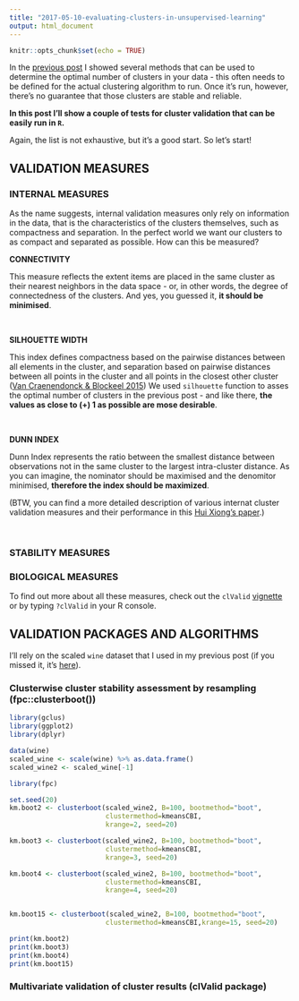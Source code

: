```yaml
---
title: "2017-05-10-evaluating-clusters-in-unsupervised-learning"
output: html_document
---
```


```r
knitr::opts_chunk$set(echo = TRUE)
```

In the [previous post](https://kkulma.github.io/2017-04-24-determining-optimal-number-of-clusters-in-your-data/) I showed several methods that can be used to determine the optimal number of clusters in your data - this often needs to be defined for the actual clustering algorithm to run. Once it's run, however, there's no guarantee that those clusters are stable and reliable.

**In this post I'll show a couple of tests for cluster validation that can be easily run in `R`.**

Again, the list is not exhaustive, but it's a good start. So let's start!


## VALIDATION MEASURES 

### INTERNAL MEASURES 

As the name suggests, internal validation measures only rely on information in the data, that is the characteristics of the clusters themselves, such as compactness and separation. In the perfect world we want our clusters to as compact and separated as possible. How can this be measured?

**CONNECTIVITY**

This measure reflects the extent items are placed in the same cluster as their nearest neighbors in the data space - or, in other words, the degree of connectedness of the clusters. And yes, you guessed it, **it should be minimised**.

<br>

**SILHOUETTE WIDTH** 

This index defines compactness based on the pairwise distances between all elements in the cluster, and separation based on pairwise distances between all points in the cluster and all points in the closest other cluster ([Van Craenendonck & Blockeel 2015](https://lirias.kuleuven.be/bitstream/123456789/504712/1/automl_camera.pdf)) We used `silhouette` function to asses the optimal number of clusters in the previous post - and like there, **the values as close to (+) 1 as possible are mose desirable**. 

<br>

**DUNN INDEX**

Dunn Index represents the ratio between the smallest distance between observations not in the same cluster to the largest intra-cluster distance. As you can imagine, the nominator should be maximised and the denomitor minimised, **therefore the index should be maximized**.


(BTW, you can find a more detailed description of various internat cluster validation measures and their performance in this [Hui Xiong's paper](datamining.rutgers.edu/publication/internalmeasures.pdf).)

<br>

### STABILITY MEASURES 


### BIOLOGICAL MEASURES 



To find out more about all these measures, check out the `clValid` [vignette](https://www.google.co.uk/url?sa=t&rct=j&q=&esrc=s&source=web&cd=8&cad=rja&uact=8&sqi=2&ved=0ahUKEwiSzaO5lNfTAhWKA8AKHVDRD88QFghaMAc&url=http%3A%2F%2Fhbanaszak.mjr.uw.edu.pl%2FTempTxt%2FBrockEtAl_2008_CIValidAnRPackageForClusterValidation.pdf&usg=AFQjCNGeuXuGr1_CugB1rLygXSojbs1DvQ&sig2=EkSz5W04IXOfCAUSQBLKvw)  or by typing `?clValid` in your R console. 


## VALIDATION PACKAGES AND ALGORITHMS 

I'll rely on the scaled `wine` dataset that I used in my previous post (if you missed it, it's [here](https://kkulma.github.io/2017-04-24-determining-optimal-number-of-clusters-in-your-data/)). 

### Clusterwise cluster stability assessment by resampling (fpc::clusterboot())

```r
library(gclus)
library(ggplot2)
library(dplyr)

data(wine)
scaled_wine <- scale(wine) %>% as.data.frame()
scaled_wine2 <- scaled_wine[-1]
```

```r

library(fpc)

set.seed(20)
km.boot2 <- clusterboot(scaled_wine2, B=100, bootmethod="boot",
                        clustermethod=kmeansCBI,
                        krange=2, seed=20)

km.boot3 <- clusterboot(scaled_wine2, B=100, bootmethod="boot",
                        clustermethod=kmeansCBI,
                        krange=3, seed=20)

km.boot4 <- clusterboot(scaled_wine2, B=100, bootmethod="boot",
                        clustermethod=kmeansCBI,
                        krange=4, seed=20)


km.boot15 <- clusterboot(scaled_wine2, B=100, bootmethod="boot",
                        clustermethod=kmeansCBI,krange=15, seed=20)
```


```r
print(km.boot2)
print(km.boot3)
print(km.boot4)
print(km.boot15)
```


### Multivariate validation of cluster results (clValid package)